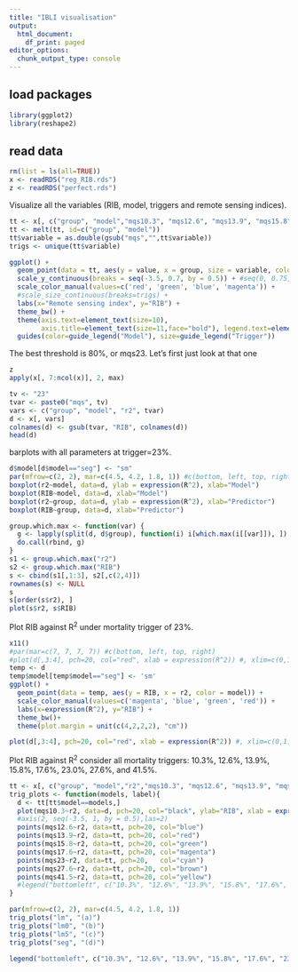```yaml
---
title: "IBLI visualisation"
output:
  html_document:
    df_print: paged
editor_options:
  chunk_output_type: console
---
```

## load packages
```r
library(ggplot2)
library(reshape2)
```

## read data

```r
rm(list = ls(all=TRUE))
x <- readRDS("reg_RIB.rds")
z <- readRDS("perfect.rds")
```

Visualize all the variables (RIB, model, triggers and remote sensing indices).

```r
tt <- x[, c("group", "model","mqs10.3", "mqs12.6", "mqs13.9", "mqs15.8", "mqs17.6", "mqs23", "mqs27.6", "mqs41.5" )]
tt <- melt(tt, id=c("group", "model")) 
tt$variable = as.double(gsub("mqs","",tt$variable))
trigs <- unique(tt$variable)

ggplot() + 
  geom_point(data = tt, aes(y = value, x = group, size = variable, color = model)) +
  scale_y_continuous(breaks = seq(-3.5, 0.7, by = 0.5)) + #seq(0, 0.75, by = 0.1)
  scale_color_manual(values=c('red', 'green', 'blue', 'magenta')) +
  #scale_size_continuous(breaks=trigs) +
  labs(x="Remote sensing index", y="RIB") + 
  theme_bw() +
  theme(axis.text=element_text(size=10),
        axis.title=element_text(size=11,face="bold"), legend.text=element_text(size=11)) +
  guides(color=guide_legend("Model"), size=guide_legend("Trigger"))

```

The best threshold is 80%, or mqs23. Let's first just look at that one

```r
z
apply(x[, 7:ncol(x)], 2, max)
```

```r
tv <- "23"
tvar <- paste0("mqs", tv)
vars <- c("group", "model", "r2", tvar)
d <- x[, vars]
colnames(d) <- gsub(tvar, "RIB", colnames(d))
head(d)
```
barplots with all parameters at trigger=23%.

```r
d$model[d$model=="seg"] <- "sm"
par(mfrow=c(2, 2), mar=c(4.5, 4.2, 1.8, 1)) #c(bottom, left, top, right)
boxplot(r2~model, data=d, ylab = expression(R^2), xlab="Model")
boxplot(RIB~model, data=d, xlab="Model")
boxplot(r2~group, data=d, ylab = expression(R^2), xlab="Predictor")
boxplot(RIB~group, data=d, xlab="Predictor")

```


```r
group.which.max <- function(var) {
  g <- lapply(split(d, d$group), function(i) i[which.max(i[[var]]), ]) 
  do.call(rbind, g)
}
s1 <- group.which.max("r2")
s2 <- group.which.max("RIB")
s <- cbind(s1[,1:3], s2[,c(2,4)])
rownames(s) <- NULL
s
s[order(s$r2), ]
plot(s$r2, s$RIB)
```

Plot RIB against R$^2$ under mortality trigger of 23%.

```r
x11()
#par(mar=c(7, 7, 7, 7)) #c(bottom, left, top, right)
#plot(d[,3:4], pch=20, col="red", xlab = expression(R^2)) #, xlim=c(0,1), ylim=c(0,1))
temp <- d
temp$model[temp$model=="seg"] <- 'sm'
ggplot() + 
  geom_point(data = temp, aes(y = RIB, x = r2, color = model)) +
  scale_color_manual(values=c('magenta', 'blue', 'green', 'red')) +
  labs(x=expression(R^2), y="RIB") + 
  theme_bw()+
  theme(plot.margin = unit(c(4,2,2,2), "cm"))

plot(d[,3:4], pch=20, col="red", xlab = expression(R^2)) #, xlim=c(0,1), ylim=c(0,1))

```

Plot RIB against R$^2$ consider all mortality triggers: 10.3%, 12.6%, 13.9%, 15.8%, 17.6%, 23.0%, 27.6%, and 41.5%.

```r
tt <- x[, c("group", "model","r2","mqs10.3", "mqs12.6", "mqs13.9", "mqs15.8", "mqs17.6", "mqs23", "mqs27.6", "mqs41.5" )]
trig_plots <- function(models, label){
  d <- tt[tt$model==models,]
  plot(mqs10.3~r2, data=d, pch=20, col="black", ylab="RIB", xlab = expression(R^2), ylim=c(min(d$mqs10.3)-0.1, max(d$mqs17.6)+0.1), main=label, cex=0.9, cex.main=1.2, cex.lab=1.2) #yaxt="none"
  #axis(2, seq(-3.5, 1, by = 0.5),las=2)
  points(mqs12.6~r2, data=tt, pch=20, col="blue")
  points(mqs13.9~r2, data=tt, pch=20, col="red")
  points(mqs15.8~r2, data=tt, pch=20, col="green")
  points(mqs17.6~r2, data=tt, pch=20, col="magenta")
  points(mqs23~r2, data=tt, pch=20,   col="cyan")
  points(mqs27.6~r2, data=tt, pch=20, col="brown")
  points(mqs41.5~r2, data=tt, pch=20, col="yellow")
  #legend("bottomleft", c("10.3%", "12.6%", "13.9%", "15.8%", "17.6%", "23.0%", "27.6%", "41.5%"), pch=20, col=c("black", "blue", "red", "green", "magenta", "cyan", "brown", "yellow"), title = "Trigger", bty = "n")
}

par(mfrow=c(2, 2), mar=c(4.5, 4.2, 1.8, 1))
trig_plots("lm", "(a)")
trig_plots("lm0", "(b)")
trig_plots("lm5", "(c)")
trig_plots("seg", "(d)")

legend("bottomleft", c("10.3%", "12.6%", "13.9%", "15.8%", "17.6%", "23.0%", "27.6%", "41.5%"), pch=20, col=c("black", "blue", "red", "green", "magenta", "cyan", "brown", "yellow"), title = "Trigger", bty = "n")

```

